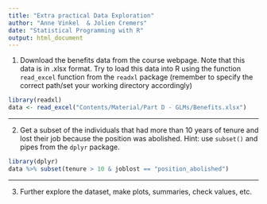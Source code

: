 ```yaml
---
title: "Extra practical Data Exploration"
author: "Anne Vinkel  & Jolien Cremers"
date: "Statistical Programming with R"
output: html_document
---
```


1. Download the benefits data from the course webpage. Note that this data is in .xlsx format. Try to load this data into R using the function `read_excel` function from the `readxl` package (remember to specify the correct path/set your working directory accordingly)

```r
library(readxl)
data <- read_excel("Contents/Material/Part D - GLMs/Benefits.xlsx")

```

---

2. Get a subset of the individuals that had more than 10 years of tenure and lost their job because the position was abolished. Hint: use `subset()` and pipes from the `dplyr` package.
```r
library(dplyr)
data %>% subset(tenure > 10 & joblost == "position_abolished")

```

---

3. Further explore the dataset, make plots, summaries, check values, etc.

